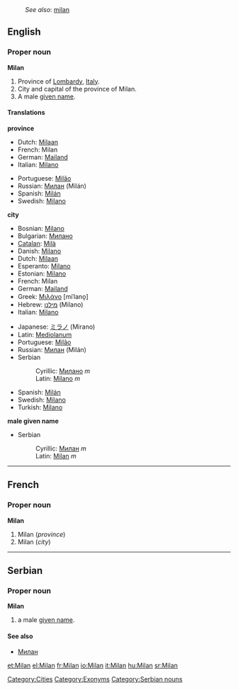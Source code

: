 :''See also'': [[milan]]
{{wikipedia}}
==English==

===Proper noun===
'''Milan'''

# <!--DefA-->Province of [[Lombardy]], [[Italy]].
# <!--DefB-->City and capital of the province of Milan.
# <!--DefC-->A male [[given name]].

====Translations====
<!--DefA-->'''province'''
{{top}}
*Dutch: [[Milaan]] {{n}}
*French: Milan <!--gender?-->
*German: [[Mailand]]
*Italian: [[Milano]]
{{mid}}
*Portuguese: [[Milão]]
*Russian: [[Милан]] (Milán) {{m}}
*Spanish: [[Milán]]
*Swedish: [[Milano#Swedish|Milano]]
{{bottom}}

<!--DefB-->'''city'''
{{top}}
*Bosnian: [[Milano#Bosnian|Milano]] {{m}}
*Bulgarian: [[Милано]]
*[[Catalan]]: [[Milà]]
*Danish: [[Milano#Danish|Milano]]
*Dutch: [[Milaan]] {{n}}
*Esperanto: [[Milano#Esperanto|Milano]]
*Estonian: [[Milano]]
*French: Milan {{f}}
*German: [[Mailand]]
*Greek: [[Μιλάνο]] [miˈlano̞] {{n}}
*Hebrew: [[מילנו]] (Milano)
*Italian: [[Milano#Italian|Milano]] {{f}}
{{mid}}
*Japanese: [[ミラノ]] (Mirano)
*Latin: [[Mediolanum]]
*Portuguese: [[Milão]]
*Russian: [[Милан]] (Milán) {{m}}
*Serbian
*:Cyrillic: [[Милано#Serbian|Милано]] ''m''
*:Latin: [[Milano#Serbian|Milano]] ''m''
*Spanish: [[Milán]]
*Swedish: [[Milano#Swedish|Milano]]
*Turkish: [[Milano]]
{{bottom}}

<!--DefC-->'''male given name'''
{{top}}
{{mid}}
*Serbian
*:Cyrillic: [[Милан#Serbian|Милан]] ''m''
*:Latin: [[Milan#Serbian|Milan]] ''m''
{{bottom}}

[[Category:Cities]]
[[Category:Exonyms]]

----

==French==

===Proper noun===
'''Milan'''

# <!--DefA-->Milan (''province'')
# <!--DefB-->Milan (''city'')

----

==Serbian==

===Proper noun===
'''Milan''' {{m}} {{s}}

# a male [[given name]].

====See also====
*[[Милан#Serbian|Милан]]

[[Category:Serbian nouns]]

[[et:Milan]]
[[el:Milan]]
[[fr:Milan]]
[[io:Milan]]
[[it:Milan]]
[[hu:Milan]]
[[sr:Milan]]